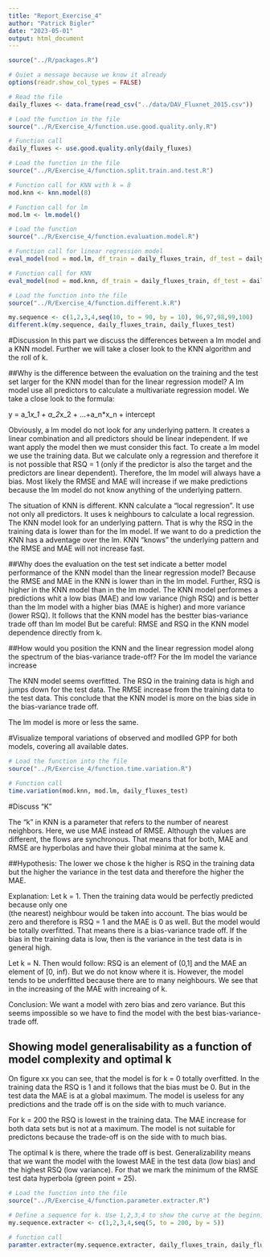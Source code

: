 ```yaml
---
title: "Report_Exercise_4"
author: "Patrick Bigler"
date: "2023-05-01"
output: html_document
---
```


```r
source("../R/packages.R")
```


```r
# Quiet a message because we know it already
options(readr.show_col_types = FALSE)

# Read the file
daily_fluxes <- data.frame(read_csv("../data/DAV_Fluxnet_2015.csv"))
```


```r
# Load the function in the file
source("../R/Exercise_4/function.use.good.quality.only.R")

# Function call
daily_fluxes <- use.good.quality.only(daily_fluxes)
```


```r
# Load the function in the file
source("../R/Exercise_4/function.split.train.and.test.R")

# Function call for KNN with k = 8
mod.knn <- knn.model(8)

# Function call for lm
mod.lm <- lm.model()
```


```r
# Load the function
source("../R/Exercise_4/function.evaluation.model.R")

# Function call for linear regression model
eval_model(mod = mod.lm, df_train = daily_fluxes_train, df_test = daily_fluxes_test)

# Function call for KNN
eval_model(mod = mod.knn, df_train = daily_fluxes_train, df_test = daily_fluxes_test)
```

```r
# Load the function into the file
source("../R/Exercise_4/function.different.k.R")

my.sequence <- c(1,2,3,4,seq(10, to = 90, by = 10), 96,97,98,99,100)
different.k(my.sequence, daily_fluxes_train, daily_fluxes_test)
```


#Discussion
In this part we discuss the differences between a lm model and a KNN model. 
Further we will take a closer look to the KNN algorithm and the roll of k.

##Why is the difference between the evaluation on the training and the test set larger for the KNN model than for the linear regression model?
A lm model use all predictors to calculate a multivariate regression model.
We take a close look to the formula:

y = a_1*x_1 + a_2*x_2 + ...+a_n*x_n + intercept

Obviously, a lm model do not look for any underlying pattern. It creates a linear
combination and all predictors should be linear independent. If we want apply the
model then we must consider this fact. To create a lm model we use the training data.
But we calculate only a regression and therefore it is not possible that RSQ = 1
(only if the predictor is also the target and the predictors are linear dependent).
Therefore, the lm model will always have a bias. Most likely the RMSE and MAE will 
increase if we make predictions because the lm model do not know anything of 
the underlying pattern.

The situation of KNN is different. KNN calculate a "local regression". It use not 
only all predictors. It uses k neighbours to calculate a local regression. The KNN
model look for an underlying pattern. That is why the RSQ in the training data is
lower than for the lm model. If we want to do a prediction the KNN has a adventage 
over the lm. KNN "knows" the underlying pattern and the RMSE and MAE will not 
increase fast.

##Why does the evaluation on the test set indicate a better model performance of the KNN model than the linear regression model?
Because the RMSE and MAE in the KNN is lower than in the lm model. Further, RSQ
is higher in the KNN model than in the lm model. The KNN model performes a predictions
whit a low bias (MAE) and low variance (high RSQ) and is better than the lm model
with a higher bias (MAE is higher) and more variance (lower RSQ). It follows that 
the KNN model has the bestter bias-variance trade off than lm model But be careful:
RMSE and RSQ in the KNN model dependence directly from k.

##How would you position the KNN and the linear regression model along the spectrum of the bias-variance trade-off?
For the lm model the variance increase

The KNN model seems overfitted. The RSQ in the training data is high and jumps down
for the test data. The RMSE increase from the training data to the test data.
This conclude that the KNN model is more on the bias side in the bias-variance trade off.

The lm model is more or less the same. 

#Visualize temporal variations of observed and modlled GPP for both models, covering all available dates.

```r
# Load the function into the file
source("../R/Exercise_4/function.time.variation.R")

# Function call
time.variation(mod.knn, mod.lm, daily_fluxes_test)
```


#Discuss "K"

The "k" in KNN is a parameter that refers to the number of nearest neighbors.
Here, we use MAE instead of RMSE. Although the values are different, the flows 
are synchronous. That means that for both, MAE and RMSE are hyperbolas and have
their global minima at the same k.

##Hypothesis:
The lower we chose k the higher is RSQ in the training data but the higher the variance 
in the test data and therefore the higher the MAE.

Explanation:
Let k = 1. Then the training data would be perfectly predicted because only one   
(the nearest) neighbour would be taken into account. The bias would be zero
and therefore is RSQ = 1 and the MAE is 0 as well. But the model would be 
totally overfitted. That means there is a bias-variance trade off. If the bias 
in the training data is low, then is the variance in the test data is in general high. 

Let k = N. Then would follow: RSQ is an element of (0,1] and the MAE
an element of [0, inf). But we do not know where it is. However, the model tends 
to be underfitted because there are to many neighbours. We see that in the increasing
of the MAE with increaing of k.

Conclusion: We want a model with zero bias and zero variance. But this seems impossible
so we have to find the model with the best bias-variance-trade off.

## Showing model generalisability as a function of model complexity and optimal k
On figure xx you can see, that the model is for k = 0 totally overfitted. In the 
training data the RSQ is 1 and it follows that the bias must be 0. But in the test data
the MAE is at a global maximum. The model is useless for any predictions and the 
trade off is on the side with to much variance.

For k = 200 the RSQ is lowest in the training data. The MAE increase for both 
data sets but is not at a maximum. The model is not suitable for predictons because
the trade-off is on the side with to much bias.

The optimal k is there, where the trade off is best. Generalizability means that we 
want the model with the lowest MAE in the test data (low bias) and the highest RSQ
(low variance). For that we mark the minimum of the RMSE test data hyperbola
(green point = 25).

```r
# Load the function into the file
source("../R/Exercise_4/function.parameter.extracter.R")

# Define a sequence for k. Use 1,2,3,4 to show the curve at the beginning
my.sequence.extracter <- c(1,2,3,4,seq(5, to = 200, by = 5))

# function call
paramter.extracter(my.sequence.extracter, daily_fluxes_train, daily_fluxes_test)
```

